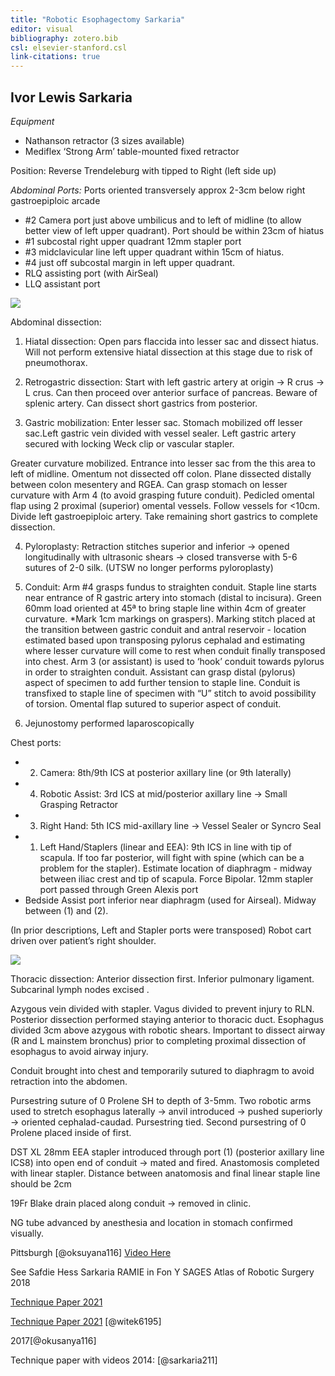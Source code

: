 ```yaml
---
title: "Robotic Esophagectomy Sarkaria"
editor: visual
bibliography: zotero.bib
csl: elsevier-stanford.csl
link-citations: true
---
```


## Ivor Lewis Sarkaria

*Equipment*

-   Nathanson retractor (3 sizes available)
-   Mediflex 'Strong Arm' table-mounted fixed retractor

Position: Reverse Trendeleburg with tipped to Right (left side up)

*Abdominal Ports:* Ports oriented transversely approx 2-3cm below right gastroepiploic arcade

-   #2 Camera port just above umbilicus and to left of midline (to allow better view of left upper quadrant). Port should be within 23cm of hiatus
-   #1 subcostal right upper quadrant 12mm stapler port
-   #3 midclavicular line left upper quadrant within 15cm of hiatus.
-   #4 just off subcostal margin in left upper quadrant.
-   RLQ assisting port (with AirSeal)
-   LLQ assistant port

![](images/wisz_abdominal_ports.png)

Abdominal dissection:

1)  Hiatal dissection: Open pars flaccida into lesser sac and dissect hiatus. Will not perform extensive hiatal dissection at this stage due to risk of pneumothorax.

2)  Retrogastric dissection: Start with left gastric artery at origin $\rightarrow$ R crus $\rightarrow$ L crus. Can then proceed over anterior surface of pancreas. Beware of splenic artery. Can dissect short gastrics from posterior.

3)  Gastric mobilization: Enter lesser sac. Stomach mobilized off lesser sac.Left gastric vein divided with vessel sealer. Left gastric artery secured with locking Weck clip or vascular stapler.

Greater curvature mobilized. Entrance into lesser sac from the this area to left of midline. Omentum not dissected off colon. Plane dissected distally between colon mesentery and RGEA. Can grasp stomach on lesser curvature with Arm 4 (to avoid grasping future conduit). Pedicled omental flap using 2 proximal (superior) omental vessels. Follow vessels for \<10cm. Divide left gastroepiploic artery. Take remaining short gastrics to complete dissection.

4)  Pyloroplasty: Retraction stitches superior and inferior $\rightarrow$ opened longitudinally with ultrasonic shears $\rightarrow$ closed transverse with 5-6 sutures of 2-0 silk. (UTSW no longer performs pyloroplasty)

5)  Conduit: Arm #4 grasps fundus to straighten conduit. Staple line starts near entrance of R gastric artery into stomach (distal to incisura). Green 60mm load oriented at 45ª to bring staple line within 4cm of greater curvature. \*Mark 1cm markings on graspers). Marking stitch placed at the transition between gastric conduit and antral reservoir - location estimated based upon transposing pylorus cephalad and estimating where lesser curvature will come to rest when conduit finally transposed into chest. Arm 3 (or assistant) is used to 'hook' conduit towards pylorus in order to straighten conduit. Assistant can grasp distal (pylorus) aspect of specimen to add further tension to staple line. Conduit is transfixed to staple line of specimen with "U" stitch to avoid possibility of torsion. Omental flap sutured to superior aspect of conduit.

6)  Jejunostomy performed laparoscopically

Chest ports:

-   

    (2) Camera: 8th/9th ICS at posterior axillary line (or 9th laterally)

-   

    (4) Robotic Assist: 3rd ICS at mid/posterior axillary line $\rightarrow$ Small Grasping Retractor

-   

    (3) Right Hand: 5th ICS mid-axillary line $\rightarrow$ Vessel Sealer or Syncro Seal

-   

    (1) Left Hand/Staplers (linear and EEA): 9th ICS in line with tip of scapula. If too far posterior, will fight with spine (which can be a problem for the stapler). Estimate location of diaphragm - midway between iliac crest and tip of scapula. Force Bipolar. 12mm stapler port passed through Green Alexis port

-   Bedside Assist port inferior near diaphragm (used for Airseal). Midway between (1) and (2).

(In prior descriptions, Left and Stapler ports were transposed) Robot cart driven over patient's right shoulder.

![](images/wisz_thoracic_ports.png)

Thoracic dissection: Anterior dissection first. Inferior pulmonary ligament. Subcarinal lymph nodes excised .

Azygous vein divided with stapler. Vagus divided to prevent injury to RLN. Posterior dissection performed staying anterior to thoracic duct. Esophagus divided 3cm above azygous with robotic shears. Important to dissect airway (R and L mainstem bronchus) prior to completing proximal dissection of esophagus to avoid airway injury.

Conduit brought into chest and temporarily sutured to diaphragm to avoid retraction into the abdomen.

Pursestring suture of 0 Prolene SH to depth of 3-5mm. Two robotic arms used to stretch esophagus laterally $\rightarrow$ anvil introduced $\rightarrow$ pushed superiorly $\rightarrow$ oriented cephalad-caudad. Pursestring tied. Second pursestring of 0 Prolene placed inside of first.

DST XL 28mm EEA stapler introduced through port (1) (posterior axillary line ICS8) into open end of conduit $\rightarrow$ mated and fired. Anastomosis completed with linear stapler. Distance between anatomosis and final linear staple line should be 2cm

19Fr Blake drain placed along conduit $\rightarrow$ removed in clinic.

NG tube advanced by anesthesia and location in stomach confirmed visually.

Pittsburgh [@oksuyana116] [Video Here](http://www.asvide.com/articles/1677 "Video at AME")


See Safdie Hess Sarkaria RAMIE in Fon Y SAGES Atlas of Robotic Surgery 2018


[Technique Paper 2021](https://gisurgonc.github.io/talks/images/witek2021.pdf)

[Technique Paper 2021](https://gisurgonc.github.io/talks/pdfs/witek2021.pdf) [@witek6195]

2017[@okusanya116]

Technique paper with videos 2014: [@sarkaria211]
